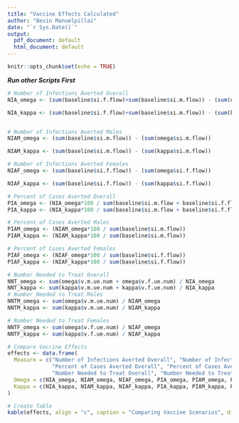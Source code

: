 ```yaml
---
title: "Vaccine Effects Calculated"
author: "Bevin Manuelpillai"
date: "`r Sys.Date()`"
output:
  pdf_document: default
  html_document: default
---
```


```r
knitr::opts_chunk$set(echo = TRUE)
```

***Run other Scripts First***
```r
# Number of Infections Averted Overall
NIA_omega <- (sum(baseline$si.f.flow)+sum(baseline$si.m.flow)) - (sum(omega$si.f.flow)+sum(omega$si.m.flow))

NIA_kappa <- (sum(baseline$si.f.flow)+sum(baseline$si.m.flow)) - (sum(kappa$si.f.flow)+sum(kappa$si.m.flow))


# Number of Infections Averted Males
NIAM_omega <- (sum(baseline$si.m.flow)) - (sum(omega$si.m.flow))

NIAM_kappa <- (sum(baseline$si.m.flow)) - (sum(kappa$si.m.flow))

# Number of Infections Averted Females
NIAF_omega <- (sum(baseline$si.f.flow)) - (sum(omega$si.f.flow))

NIAF_kappa <- (sum(baseline$si.f.flow)) - (sum(kappa$si.f.flow))
```

```r
# Percent of Cases Averted Overall
PIA_omega <- (NIA_omega*100 / sum(baseline$si.m.flow + baseline$si.f.flow))
PIA_kappa <- (NIA_kappa*100 / sum(baseline$si.m.flow + baseline$si.f.flow))

# Percent of Cases Averted Males
PIAM_omega <- (NIAM_omega*100 / sum(baseline$si.m.flow))
PIAM_kappa <- (NIAM_kappa*100 / sum(baseline$si.m.flow))

# Percent of Cases Averted Females
PIAF_omega <- (NIAF_omega*100 / sum(baseline$si.f.flow))
PIAF_kappa <- (NIAF_kappa*100 / sum(baseline$si.f.flow))
```

```r
# Number Needed to Treat Overall
NNT_omega <- sum(omega$v.m.ue.num + omega$v.f.ue.num) / NIA_omega
NNT_kappa <- sum(kappa$v.m.ue.num + kappa$v.f.ue.num) / NIA_kappa
# Number Needed to Treat Males
NNTM_omega <- sum(omega$v.m.ue.num) / NIAM_omega
NNTM_kappa <- sum(kappa$v.m.ue.num) / NIAM_kappa

# Number Needed to Treat Females
NNTF_omega <- sum(omega$v.f.ue.num) / NIAF_omega
NNTF_kappa <- sum(kappa$v.f.ue.num) / NIAF_kappa
```

```r
# Compare Vaccine Effects
effects <- data.frame(
  Measure = c("Number of Infections Averted Overall", "Number of Infections Averted Males", "Number of Infections Averted Females",
              "Percent of Cases Averted Overall", "Percent of Cases Averted Males", "Percent of Cases Averted Females",
              "Number Needed to Treat Overall", "Number Needed to Treat Males", "Number Needed to Treat Females"),
  Omega = c(NIA_omega, NIAM_omega, NIAF_omega, PIA_omega, PIAM_omega, PIAF_omega, NNT_omega, NNTM_omega, NNTF_omega),
  Kappa = c(NIA_kappa, NIAM_kappa, NIAF_kappa, PIA_kappa, PIAM_kappa, PIAF_kappa, NNT_kappa, NNTM_kappa, NNTF_kappa)
)

# Create Table
kable(effects, align = "c", caption = "Comparing Vaccine Scenarios", digits = 2)
```


